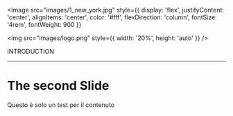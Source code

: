 
<Image src="images/1_new_york.jpg"
  style={{
    display: 'flex',
    justifyContent: 'center',
    alignItems: 'center',
    color: '#fff',
    flexDirection: 'column',
    fontSize: '4rem',
    fontWeight: 900
  }}
>

<img
  src="images/logo.png"
  style={{
    width: '20%',
    height: 'auto'
  }}
/>

INTRODUCTION

</Image>

---

# The second Slide

Questo è solo un test per il contenuto